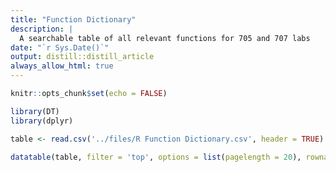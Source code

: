 ```yaml
---
title: "Function Dictionary"
description: |
  A searchable table of all relevant functions for 705 and 707 labs
date: "`r Sys.Date()`"
output: distill::distill_article
always_allow_html: true
---
```


```r
knitr::opts_chunk$set(echo = FALSE)

library(DT)
library(dplyr)
```

```r

table <- read.csv('../files/R Function Dictionary.csv', header = TRUE)

```


```r
datatable(table, filter = 'top', options = list(pagelength = 20), rownames = FALSE)
```



